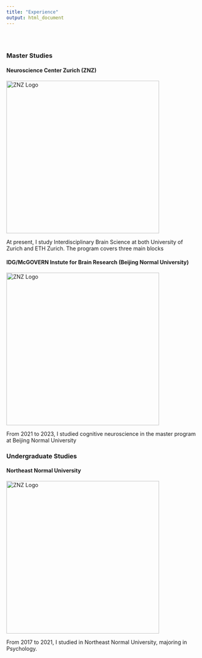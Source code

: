 ```yaml
---
title: "Experience"
output: html_document
---
```


<div class="row" style="padding-top: 30px;">
<div class="col-sm-6">

### Master Studies

#### Neuroscience Center Zurich (ZNZ)

<img src="images/znzlogo.jpeg" alt="ZNZ Logo" width = "400">

At present, I study Interdisciplinary Brain Science at both University of Zurich and ETH Zurich. The program covers three main blocks 

#### IDG/McGOVERN Instute for Brain Research (Beijing Normal University)

<img src="images/IDG_logo.png" alt="ZNZ Logo" width = "400">

From 2021 to 2023, I studied cognitive neuroscience in the master program at Beijing Normal University

</div>
<div class="col-sm-6">

### Undergraduate Studies

#### Northeast Normal University

<img src="images/nenu.jpeg" alt="ZNZ Logo" width = "400">

From 2017 to 2021, I studied in Northeast Normal University, majoring in Psychology.

